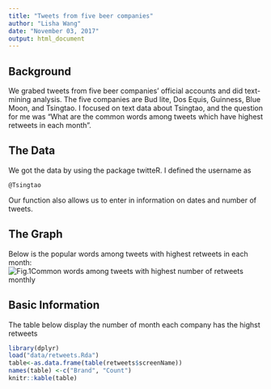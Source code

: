```yaml
---
title: "Tweets from five beer companies"
author: "Lisha Wang"
date: "November 03, 2017"
output: html_document
---
```





## Background 
We grabed tweets from five beer companies' official accounts and did text-mining analysis. The five companies are Bud lite, Dos Equis, Guinness, Blue Moon, and Tsingtao. I focused on text data about Tsingtao, and the question for me was "What are the common words among tweets which have highest retweets in each month".

## The Data

We got the data by using the package twitteR. I defined the username as

```
@Tsingtao
```

Our function also allows us to enter in information on dates and number of tweets. 

## The Graph

Below is the popular words among tweets with highest retweets in each month:
![*Fig.1*Common words among tweets with highest number of retweets monthly](graph/plot.png)

## Basic Information

The table below display the number of month each company has the highst retweets

```r
library(dplyr)
load("data/retweets.Rda")
table<-as.data.frame(table(retweets$screenName))
names(table) <-c("Brand", "Count")
knitr::kable(table)
```